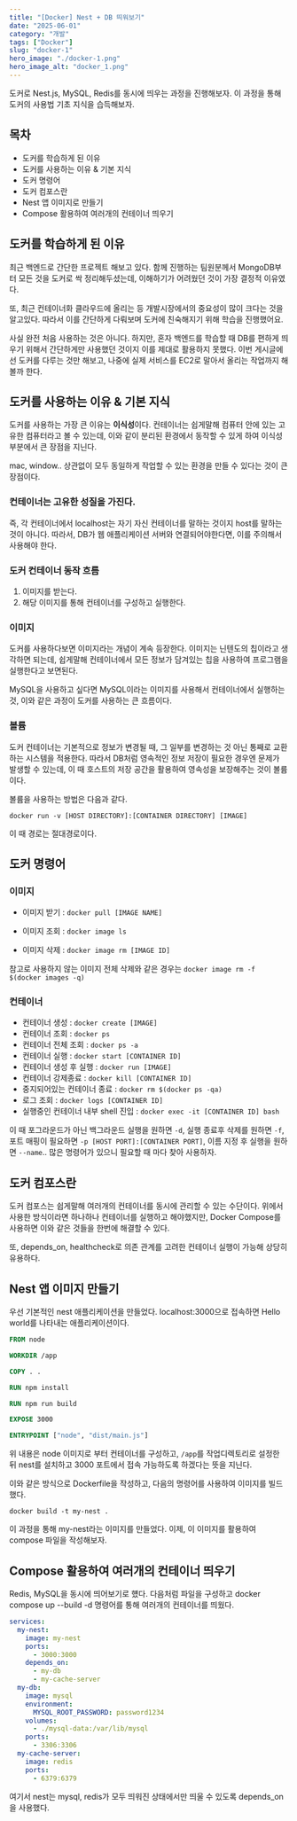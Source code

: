 ```yaml
---
title: "[Docker] Nest + DB 띄워보기"
date: "2025-06-01"
category: "개발"
tags: ["Docker"]
slug: "docker-1"
hero_image: "./docker-1.png"
hero_image_alt: "docker_1.png"
---
```


도커로 Nest.js, MySQL, Redis를 동시에 띄우는 과정을 진행해보자. 이 과정을 통해 도커의 사용법 기초 지식을 습득해보자.

## 목차

- 도커를 학습하게 된 이유
- 도커를 사용하는 이유 & 기본 지식
- 도커 명령어
- 도커 컴포스란
- Nest 앱 이미지로 만들기
- Compose 활용하여 여러개의 컨테이너 띄우기

## 도커를 학습하게 된 이유

최근 백엔드로 간단한 프로젝트 해보고 있다. 함께 진행하는 팀원분께서 MongoDB부터 모든 것을 도커로 싹 정리해두셨는데, 이해하기가 어려웠던 것이 가장 결정적 이유였다.

또, 최근 컨테이너화 클라우드에 올리는 등 개발시장에서의 중요성이 많이 크다는 것을 알고있다. 따라서 이를 간단하게 다뤄보며 도커에 친숙해지기 위해 학습을 진행했어요.

사실 완전 처음 사용하는 것은 아니다. 하지만, 혼자 백엔드를 학습할 때 DB를 편하게 띄우기 위해서 간단하게만 사용했던 것이지 이를 제대로 활용하지 못했다.
이번 게시글에선 도커를 다루는 것만 해보고, 나중에 실제 서비스를 EC2로 말아서 올리는 작업까지 해볼까 한다.

## 도커를 사용하는 이유 & 기본 지식

도커를 사용하는 가장 큰 이유는 **이식성**이다.
컨테이너는 쉽게말해 컴퓨터 안에 있는 고유한 컴퓨터라고 볼 수 있는데, 이와 같이 분리된 환경에서 동작할 수 있게 하여 이식성 부분에서 큰 장점을 지닌다.

mac, window.. 상관없이 모두 동일하게 작업할 수 있는 환경을 만들 수 있다는 것이 큰 장점이다.

### 컨테이너는 고유한 성질을 가진다.

즉, 각 컨테이너에서 localhost는 자기 자신 컨테이너를 말하는 것이지 host를 말하는 것이 아니다.
따라서, DB가 웹 애플리케이션 서버와 연결되어야한다면, 이를 주의해서 사용해야 한다.

### 도커 컨테이너 동작 흐름

1. 이미지를 받는다.
2. 해당 이미지를 통해 컨테이너를 구성하고 실행한다.

### 이미지

도커를 사용하다보면 이미지라는 개념이 계속 등장한다. 이미지는 닌텐도의 칩이라고 생각하면 되는데, 쉽게말해 컨테이너에서 모든 정보가 담겨있는 칩을 사용하여 프로그램을 실행한다고 보면된다.

MySQL을 사용하고 싶다면 MySQL이라는 이미지를 사용해서 컨테이너에서 실행하는 것, 이와 같은 과정이 도커를 사용하는 큰 흐름이다.

### 볼륨

도커 컨테이너는 기본적으로 정보가 변경될 때, 그 일부를 변경하는 것 아닌 통째로 교환하는 시스템을 적용한다.
따라서 DB처럼 영속적인 정보 저장이 필요한 경우엔 문제가 발생할 수 있는데, 이 때 호스트의 저장 공간을 활용하여 영속성을 보장해주는 것이 볼륨이다.

볼륨을 사용하는 방법은 다음과 같다.

```shell
docker run -v [HOST DIRECTORY]:[CONTAINER DIRECTORY] [IMAGE]
```

이 때 경로는 절대경로이다.

## 도커 명령어

### 이미지

- 이미지 받기 : `docker pull [IMAGE NAME]`

- 이미지 조회 : `docker image ls`

- 이미지 삭제 : `docker image rm [IMAGE ID]`

참고로 사용하지 않는 이미지 전체 삭제와 같은 경우는 `docker image rm -f $(docker images -q)`

### 컨테이너

- 컨테이너 생성 : `docker create [IMAGE]`
- 컨테이너 조회 : `docker ps`
- 컨테이너 전체 조회 : `docker ps -a`
- 컨테이너 실행 : `docker start [CONTAINER ID]`
- 컨테이너 생성 후 실행 : `docker run [IMAGE]`
- 컨테이너 강제종료 : `docker kill [CONTAINER ID]`
- 중지되어있는 컨테이너 종료 : `docker rm $(docker ps -qa)`
- 로그 조회 : `docker logs [CONTAINER ID]`
- 실행중인 컨테이너 내부 shell 진입 : `docker exec -it [CONTAINER ID] bash`

이 때 포그라운드가 아닌 백그라운드 실행을 원하면 `-d`, 실행 종료후 삭제를 원하면 `-f`, 포트 매핑이 필요하면 `-p [HOST PORT]:[CONTAINER PORT]`, 이름 지정 후 실행을 원하면 `--name`.. 많은 명령어가 있으니 필요할 때 마다 찾아 사용하자.

## 도커 컴포스란

도커 컴포스는 쉽게말해 여러개의 컨테이너를 동시에 관리할 수 있는 수단이다. 위에서 사용한 방식이라면 하나하나 컨테이너를 실행하고 해야했지만, Docker Compose를 사용하면 이와 같은 것들을 한번에 해결할 수 있다.

또, depends_on, healthcheck로 의존 관계를 고려한 컨테이너 실행이 가능해 상당히 유용하다.

## Nest 앱 이미지 만들기

우선 기본적인 nest 애플리케이션을 만들었다. localhost:3000으로 접속하면 Hello world를 나타내는 애플리케이션이다.

```dockerfile
FROM node

WORKDIR /app

COPY . .

RUN npm install

RUN npm run build

EXPOSE 3000

ENTRYPOINT ["node", "dist/main.js"]
```

위 내용은 node 이미지로 부터 컨테이너를 구성하고, `/app`를 작업디렉토리로 설정한 뒤 nest를 설치하고 3000 포트에서 접속 가능하도록 하겠다는 뜻을 지닌다.

이와 같은 방식으로 Dockerfile을 작성하고, 다음의 명령어를 사용하여 이미지를 빌드했다.

```shell
docker build -t my-nest .
```

이 과정을 통해 my-nest라는 이미지를 만들었다. 이제, 이 이미지를 활용하여 compose 파일을 작성해보자.

## Compose 활용하여 여러개의 컨테이너 띄우기

Redis, MySQL을 동시에 띄어보기로 헀다. 다음처럼 파일을 구성하고 docker compose up --build -d 명령어를 통해 여러개의 컨테이너를 띄웠다.

```yaml
services:
  my-nest:
    image: my-nest
    ports:
      - 3000:3000
    depends_on:
      - my-db
      - my-cache-server
  my-db:
    image: mysql
    environment:
      MYSQL_ROOT_PASSWORD: password1234
    volumes:
      - ./mysql-data:/var/lib/mysql
    ports:
      - 3306:3306
  my-cache-server:
    image: redis
    ports:
      - 6379:6379
```

여기서 nest는 mysql, redis가 모두 띄워진 상태에서만 띄울 수 있도록 depends_on을 사용했다.